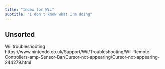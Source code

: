 ```yaml
---
title: "Index for Wii"
subtitle: "I don't know what I'm doing"
---
```


## Unsorted

Wii troubleshooting
https://www.nintendo.co.uk/Support/Wii/Troubleshooting/Wii-Remote-Controllers-amp-Sensor-Bar/Cursor-not-appearing/Cursor-not-appearing-244279.html